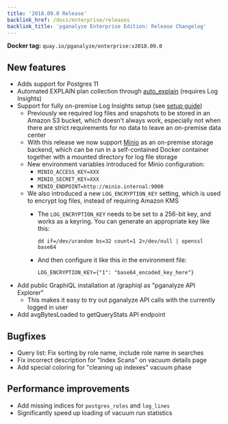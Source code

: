```yaml
---
title: '2018.09.0 Release'
backlink_href: /docs/enterprise/releases
backlink_title: 'pganalyze Enterprise Edition: Release Changelog'
---
```


**Docker tag:** `quay.io/pganalyze/enterprise:v2018.09.0`

## New features

* Adds support for Postgres 11
* Automated EXPLAIN plan collection through [auto_explain](https://www.postgresql.org/docs/10/static/auto-explain.html) (requires Log Insights)
* Support for fully on-premise Log Insights setup (see [setup guide](/docs/enterprise/log-insights-local))
  * Previously we required log files and snapshots to be stored in an Amazon S3
    bucket, which doesn't always work, especially not when there are strict
    requirements for no data to leave an on-premise data center
  * With this release we now support [Minio](https://www.minio.io/) as an
    on-premise storage backend, which can be run in a self-contained Docker
    container together with a mounted directory for log file storage
  * New environment variables introduced for Minio configuration:
      - `MINIO_ACCESS_KEY=XXX`
      - `MINIO_SECRET_KEY=XXX`
      - `MINIO_ENDPOINT=http://minio.internal:9000`
  * We also introduced a new `LOG_ENCRYPTION_KEY` setting, which is used to
    encrypt log files, instead of requiring Amazon KMS
      - The `LOG_ENCRYPTION_KEY` needs to be set to a 256-bit key, and works as a
        keyring. You can generate an appropriate key like this:

          `dd if=/dev/urandom bs=32 count=1 2>/dev/null | openssl base64`

      - And then configure it like this in the environment file:

          `LOG_ENCRYPTION_KEY={"1": "base64_encoded_key_here"}`
* Add public GraphiQL installation at /graphiql as "pganalyze API Explorer"
  * This makes it easy to try out pganalyze API calls with the currently
    logged in user
* Add avgBytesLoaded to getQueryStats API endpoint


## Bugfixes

* Query list: Fix sorting by role name, include role name in searches
* Fix incorrect description for "Index Scans" on vacuum details page
* Add special coloring for "cleaning up indexes" vacuum phase


## Performance improvements

* Add missing indices for `postgres_roles` and `log_lines`
* Significantly speed up loading of vacuum run statistics
